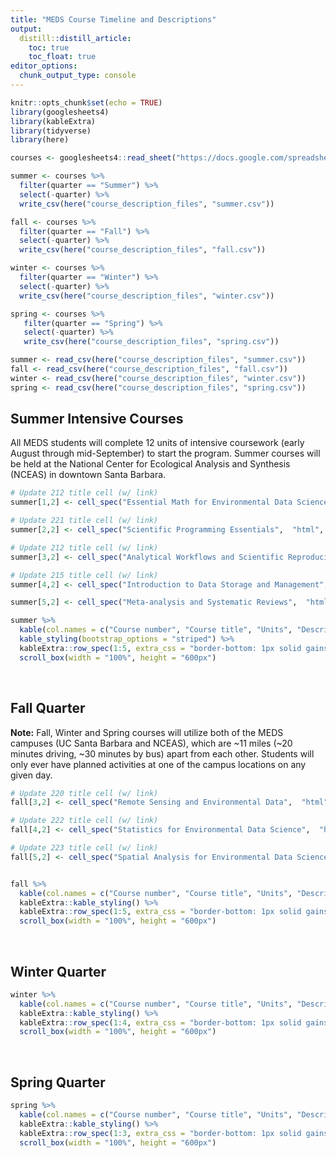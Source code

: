 ```yaml
---
title: "MEDS Course Timeline and Descriptions"
output:
  distill::distill_article:
    toc: true
    toc_float: true
editor_options: 
  chunk_output_type: console
---
```


```r
knitr::opts_chunk$set(echo = TRUE)
library(googlesheets4)
library(kableExtra)
library(tidyverse)
library(here)

courses <- googlesheets4::read_sheet("https://docs.google.com/spreadsheets/d/1uVKAYahg0z07gcafI7Gcb7ClOrJg0abuOGHrpyy_7BE/edit#gid=0") # Request access from Allison or Jamie to update this sheet

summer <- courses %>%
  filter(quarter == "Summer") %>%
  select(-quarter) %>%
  write_csv(here("course_description_files", "summer.csv"))

fall <- courses %>%
  filter(quarter == "Fall") %>%
  select(-quarter) %>%
  write_csv(here("course_description_files", "fall.csv"))

winter <- courses %>%
  filter(quarter == "Winter") %>%
  select(-quarter) %>%
  write_csv(here("course_description_files", "winter.csv"))

spring <- courses %>%
   filter(quarter == "Spring") %>%
   select(-quarter) %>%
   write_csv(here("course_description_files", "spring.csv"))

summer <- read_csv(here("course_description_files", "summer.csv"))
fall <- read_csv(here("course_description_files", "fall.csv"))
winter <- read_csv(here("course_description_files", "winter.csv"))
spring <- read_csv(here("course_description_files", "spring.csv"))
```

## Summer Intensive Courses

All MEDS students will complete 12 units of intensive coursework (early August through mid-September) to start the program. Summer courses will be held at the National Center for Ecological Analysis and Synthesis (NCEAS) in downtown Santa Barbara.

```r

# Update 212 title cell (w/ link)
summer[1,2] <- cell_spec("Essential Math for Environmental Data Science",  "html", link = "https://allisonhorst.github.io/EDS_212_essential-math/")

# Update 221 title cell (w/ link)
summer[2,2] <- cell_spec("Scientific Programming Essentials",  "html", link = "https://allisonhorst.github.io/EDS_221_programming-essentials/")

# Update 212 title cell (w/ link)
summer[3,2] <- cell_spec("Analytical Workflows and Scientific Reproducibility",  "html", link = "https://brunj7.github.io/EDS-214-analytical-workflows/")

# Update 215 title cell (w/ link)
summer[4,2] <- cell_spec("Introduction to Data Storage and Management",  "html", link = "https://jamesfrew.github.io/EDS_215_data_management/")

summer[5,2] <- cell_spec("Meta-analysis and Systematic Reviews",  "html", link = "https://ucsbhydro.github.io/EDS_216_meta-analysis/")

summer %>% 
  kable(col.names = c("Course number", "Course title", "Units", "Description", "Instructor"), format = "html", escape = FALSE) %>% 
  kable_styling(bootstrap_options = "striped") %>% 
  kableExtra::row_spec(1:5, extra_css = "border-bottom: 1px solid gainsboro") %>% 
  scroll_box(width = "100%", height = "600px")
```

</br>

## Fall Quarter

**Note:** Fall, Winter and Spring courses will utilize both of the MEDS campuses (UC Santa Barbara and NCEAS), which are ~11 miles (~20 minutes driving, ~30 minutes by bus) apart from each other. Students will only ever have planned activities at one of the campus locations on any given day. 

```r
# Update 220 title cell (w/ link)
fall[3,2] <- cell_spec("Remote Sensing and Environmental Data",  "html", link = "https://samanthastevenson.github.io/EDS220_site/")

# Update 222 title cell (w/ link)
fall[4,2] <- cell_spec("Statistics for Environmental Data Science",  "html", link = "https://tcarleton.github.io/EDS-222-stats/")

# Update 223 title cell (w/ link)
fall[5,2] <- cell_spec("Spatial Analysis for Environmental Data Science",  "html", link = "https://jamesfrew.github.io/EDS_223_spatial_analysis/")


fall %>% 
  kable(col.names = c("Course number", "Course title", "Units", "Description", "Instructor"), format = "html", escape = FALSE) %>% 
  kableExtra::kable_styling() %>% 
  kableExtra::row_spec(1:5, extra_css = "border-bottom: 1px solid gainsboro") %>% 
  scroll_box(width = "100%", height = "600px")
```

</br>

## Winter Quarter

```r
winter %>% 
  kable(col.names = c("Course number", "Course title", "Units", "Description", "Instructor")) %>% 
  kableExtra::kable_styling() %>% 
  kableExtra::row_spec(1:4, extra_css = "border-bottom: 1px solid gainsboro") %>% 
  scroll_box(width = "100%", height = "600px")
```

</br>

## Spring Quarter

```r
spring %>% 
  kable(col.names = c("Course number", "Course title", "Units", "Description", "Instructor")) %>% 
  kableExtra::kable_styling() %>% 
  kableExtra::row_spec(1:3, extra_css = "border-bottom: 1px solid gainsboro") %>% 
  scroll_box(width = "100%", height = "600px")
```
